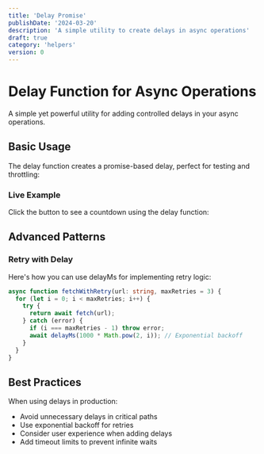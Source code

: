 ```yaml
---
title: 'Delay Promise'
publishDate: '2024-03-20'
description: 'A simple utility to create delays in async operations'
draft: true
category: 'helpers'
version: 0
---
```



# Delay Function for Async Operations

A simple yet powerful utility for adding controlled delays in your async operations.

## Basic Usage

The delay function creates a promise-based delay, perfect for testing and throttling:

<CodeSnippet file="async-delay.ts" />

### Live Example

Click the button to see a countdown using the delay function:

<Example component="delay-example" />

## Advanced Patterns

### Retry with Delay

Here's how you can use delayMs for implementing retry logic:

```typescript
async function fetchWithRetry(url: string, maxRetries = 3) {
  for (let i = 0; i < maxRetries; i++) {
    try {
      return await fetch(url);
    } catch (error) {
      if (i === maxRetries - 1) throw error;
      await delayMs(1000 * Math.pow(2, i)); // Exponential backoff
    }
  }
}
```

## Best Practices

When using delays in production:

- Avoid unnecessary delays in critical paths
- Use exponential backoff for retries
- Consider user experience when adding delays
- Add timeout limits to prevent infinite waits
